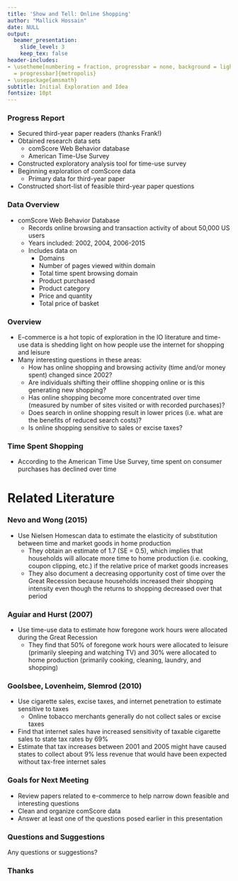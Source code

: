 ```yaml
---
title: 'Show and Tell: Online Shopping'
author: "Mallick Hossain"
date: NULL
output:
  beamer_presentation:
    slide_level: 3
    keep_tex: false
header-includes:
- \usetheme[numbering = fraction, progressbar = none, background = light, sectionpage
  = progressbar]{metropolis}
- \usepackage{amsmath}
subtitle: Initial Exploration and Idea
fontsize: 10pt
---
```

### Progress Report
* Secured third-year paper readers (thanks Frank!)
* Obtained research data sets
    + comScore Web Behavior database
    + American Time-Use Survey
* Constructed exploratory analysis tool for time-use survey
* Beginning exploration of comScore data
    + Primary data for third-year paper
* Constructed short-list of feasible third-year paper questions

### Data Overview
* comScore Web Behavior Database
    + Records online browsing and transaction activity of about 50,000 US users
    + Years included: 2002, 2004, 2006-2015
    + Includes data on
        * Domains
        * Number of pages viewed within domain
        * Total time spent browsing domain
        * Product purchased
        * Product category
        * Price and quantity
        * Total price of basket
    
\centering
\includegraphics[width = 0.5\textwidth]{./CS_LOGO}

### Overview
* E-commerce is a hot topic of exploration in the IO literature and time-use 
data is shedding light on how people use the internet for shopping and leisure
* Many interesting questions in these areas:
    + How has online shopping and browsing activity (time and/or money spent) changed since 2002?
    + Are individuals shifting their offline shopping online or is this generating new shopping?
    + Has online shopping become more concentrated over time (measured by number of sites visited or with recorded purchases)?
    + Does search in online shopping result in lower prices (i.e. what are the benefits of reduced search costs)?
    + Is online shopping sensitive to sales or excise taxes?
    
### Time Spent Shopping
* According to the American Time Use Survey, time spent on consumer purchases has declined over time

\centering
\includegraphics[scale = 0.3]{Shopping}

# Related Literature
### Nevo and Wong (2015)
* Use Nielsen Homescan data to estimate the elasticity of 
substitution between time and market goods in home production
    + They obtain an estimate of 1.7 (SE = 0.5), which implies that households 
    will allocate more time to home production (i.e. cooking, coupon clipping, etc.) 
    if the relative price of market goods increases
    + They also document a decreasing opportunity cost of time over the Great Recession
    because households increased their shopping intensity even though the returns to
    shopping decreased over that period

### Aguiar and Hurst (2007)
* Use time-use data to estimate how foregone work hours 
were allocated during the Great Recession
    + They find that 50% of foregone work hours were allocated to leisure (primarily 
    sleeping and watching TV) and 30% were allocated to home production (primarily 
    cooking, cleaning, laundry, and shopping)
    
### Goolsbee, Lovenheim, Slemrod (2010)
* Use cigarette sales, excise taxes, and internet penetration to estimate sensitive to taxes
    + Online tobacco merchants generally do not collect sales or excise taxes
* Find that internet sales have increased sensitivity of taxable cigarette sales to state tax rates by 69%
* Estimate that tax increases between 2001 and 2005 might have caused states to collect about 9% less revenue that would have been expected without tax-free internet sales

### Goals for Next Meeting
* Review papers related to e-commerce to help narrow down feasible and interesting questions
* Clean and organize comScore data 
* Answer at least one of the questions posed earlier in this presentation

### Questions and Suggestions
\centering
\Large Any questions or suggestions?

### Thanks

\centering
\includegraphics[scale = 0.5]{thanks}
